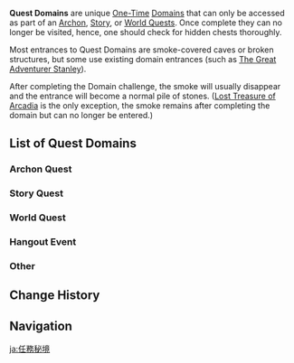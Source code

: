 {{Terminology Infobox
|title        = 
|image        = Domain Location Enter the "border" Context.png
|type         = Domain Types
}}
'''Quest Domains''' are unique [[One-Time Domains|One-Time]] [[Domains]] that can only be accessed as part of an [[Archon Quest|Archon]], [[Story Quest|Story]], or [[World Quest]]s. Once complete they can no longer be visited, hence, one should check for hidden chests thoroughly.

Most entrances to Quest Domains are smoke-covered caves or broken structures, but some use existing domain entrances (such as [[The Great Adventurer Stanley]]).

After completing the Domain challenge, the smoke will usually disappear and the entrance will become a normal pile of stones. ([[Lost Treasure of Arcadia]] is the only exception, the smoke remains after completing the domain but can no longer be entered.)

==List of Quest Domains==
===Archon Quest===
{{Main|Archon Quests}}
{{Domains by Category Table|Quest Domains&Archon Quest Domains|trial=1|norewards=1}}

===Story Quest===
{{Main|Story Quests}}
{{Domains by Category Table|Quest Domains&Story Quest Domains|not1=Event Domains|trial=1|norewards=1}}

===World Quest===
{{Main|World Quests}}
{{Domains by Category Table|Quest Domains&World Quest Domains|trial=1|norewards=1}}

===Hangout Event===
{{Main|Hangout Events}}
{{Domains by Category Table|Quest Domains&Hangout Event Domains|trial=1|norewards=1}}

===Other===
{{Domains by Category Table|Quest Domains|not1=Archon Quest Domains|not2=Story Quest Domains|not3=World Quest Domains|not4=Hangout Event Domains|trial=1|norewards=1}}

==Change History==
{{Change History|1.0}}

==Navigation==
{{Domain Navbox|Temporary}}

[[Category:Quest Domains| ]]

[[ja:任務秘境]]